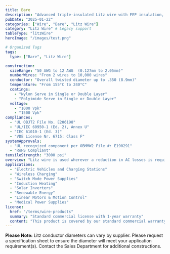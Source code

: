 ```yaml
---
title: Bare
description: "Advanced triple-insulated Litz wire with FEP insulation, designed for high-reliability applications requiring reinforced insulation."
pubDate: "2025-01-22"
categories: ["Wire", "Bare", "Litz Wire"]
category: "Litz Wire" # Legacy support
tableType: "litzWire"
heroImage: "/images/test.png"

# Organized Tags
tags:
  type: ["Bare", "Litz Wire"]

construction:
  sizeRange: "50 AWG to 12 AWG  (0.127mm to 2.05mm)"
  numberWires: "From 2 wires to 10,000 wires"
  conductor: "Overall twisted diameter up to .350 (8.9mm)"
  temperature: "From 155°C to 240°C"
  coatings:
    - "Nylon Serve in Single or Double Layer"
    - "Polyimide Serve in Single or Double Layer"
  voltage:
    - "1000 Vpk"
    - "1500 Vpk"
compliances:
  - "UL OBJT2 File No. E206198"
  - "UL/IEC 60950-1 (Ed. 2), Annex U"
  - "IEC 61010-1 (Ed. 3)"
  - "VDE License Nr. 6715: Class F"
systemApprovals:
  - "UL recognized component per OBMMW2 File #: E190291"
  - "RoHS Compliant"
tensileStrength: "3000 psi"
overview: "Litz wire is used wherever a reduction in AC losses is required and can be found in many major industry segments. Its greater flexibility makes it superior to other wires in the same cross section. Litz wire is made of several strands of enameled magnet wire that are bunched or stranded together."
applications:
  - "Electric Vehicles and Charging Stations"
  - "Wireless Charging"
  - "Switch Mode Power Supplies"
  - "Induction Heating"
  - "Solar Inverters"
  - "Renewable Energy"
  - "Linear Motors & Motion Control"
  - "Medical Power Supplies"
license:
  href: "/terms/wire-products"
  summary: "Standard commercial license with 1-year warranty"
  content: "This product is covered by our standard commercial warranty for a period of one year from the date of purchase. The warranty covers manufacturing defects and material failures under normal use conditions. Custom modifications or applications outside the specified parameters may void the warranty."
---
```



<BareLitzTable client:load />

**Please Note:** Litz conductor diameters can vary by supplier. Please request a specification sheet to ensure the diameter will meet your application requirement(s). Contact the Sales Department for additional constructions.

